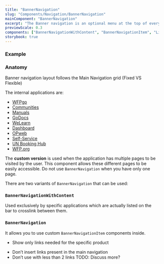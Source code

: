```yaml
---
title: "BannerNavigation"
slug: "Components/Navigation/BannerNavigation"
mainComponent: "BannerNavigation"
excerpt: "The Banner navigation is an optional menu at the top of every WFP page. It may contains external navigation links or links not directly connected with the main navigation structure."
previewScale: 0.3
components: ["BannerNavigationWithContent", "BannerNavigationItem", "Link"]
storybook: true
---
```


### Example

<FigmaImage url="https://www.figma.com/file/h0OBnVRCmPzMmCpYIYsj8H/Bridge-Documentation?node-id=401%3A2779" />

### Anatomy

<FigmaImage url="https://www.figma.com/file/h0OBnVRCmPzMmCpYIYsj8H/Bridge-Documentation?node-id=401%3A3597" />

<Callout>

Banner navigation layout follows the Main Navigation grid (Fixed VS Flexible)

</Callout>

The internal applications are:

- [WFPgo](https://newgo.wfp.org)
- [Communities](https://communities.wfp.org)
- [Manuals](https://manuals.wfp.org)
- [GoDocs](https://go.docs.wfp.org)
- [WeLearn](https://welearn.wfp.org)
- [Dashboard](https://dashboard.wfp.org)
- [OPweb](https://opweb.wfp.org)
- [Self-Service](https://selfservice.go.wfp.org)
- [UN Booking Hub](https://humanitarianbooking.wfp.org/)
- [WFP.org](https://wfp.org)

The **custom version** is used when the application has multiple pages to be visited by the user. This component allows these different pages to be easily accessible. Do not use `BannerNavigation` when you have only one page.

There are two variants of `BannerNavigation` that can be used:

### `BannerNavigationWithContent`

Used exclusively by specific applications which are actually listed on the bar to crosslink between them.

### `BannerNavigation`

It allows you to use custom `BannerNavigationItem` components inside.

<DoUse>

- Show only links needed for the specific product

</DoUse>

<DoNotUse>

- Don’t insert links present in the main navigation
- Don’t use with less than 2 links TODO: Discuss more?

</DoNotUse>
